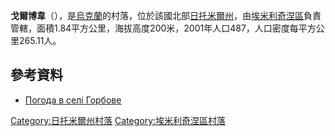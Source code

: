 {{coord|50|53|38|N|27|55|4|E|scale:30000|display=title}}

'''戈爾博韋'''（{{lang-uk|Горбове}}），是[[烏克蘭|烏克蘭]]的村落，位於該國北部[[日托米爾州|日托米爾州]]，由[[埃米利奇涅區|埃米利奇涅區]]負責管轄，面積1.84平方公里，海拔高度200米，2001年人口487，人口密度每平方公里265.11人。

==參考資料==
* [http://weather.in.ua/ua/zhitomirskaja/5536 Погода в селі Горбове] {{Wayback|url=http://weather.in.ua/ua/zhitomirskaja/5536 |date=20160305194709 }}

{{DEFAULTSORT:Горбове}}
[[Category:日托米爾州村落|Category:日托米爾州村落]]
[[Category:埃米利奇涅區村落|Category:埃米利奇涅區村落]]


{{Zhytomyr-geo-stub}}